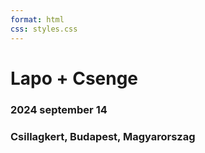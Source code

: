```yaml
---
format: html
css: styles.css
---
```


# Lapo + Csenge {.test1}

<style>
  body {
  background-image: url("https://raw.githubusercontent.com/Cpetak/esk_honlap/main/images/test_blue1.png");
  background-size: contain;
  background-repeat: no-repeat;
  background-position: center;
}
  
</style>

### 2024 september 14 {.test3}


### Csillagkert, Budapest, Magyarorszag {.test3}



<p class="bottom-space">
   
</p>

